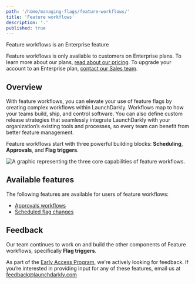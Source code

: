```yaml
---
path: '/home/managing-flags/feature-workflows/'
title: 'Feature workflows'
description: '.'
published: true
---
```


<Callout intent="info">
<CalloutTitle>Feature workflows is an Enterprise feature</CalloutTitle>
<CalloutDescription>

Feature workflows is only available to customers on Enterprise plans. To learn more about our plans, [read about our pricing](https://launchdarkly.com/pricing). To upgrade your account to an Enterprise plan, [contact our Sales team](mailto:sales@launchdarkly.com).

</CalloutDescription>
</Callout>

## Overview

With feature workflows, you can elevate your use of feature flags by creating complex workflows within LaunchDarkly. Workflows map to how your teams build, ship, and control software. You can also define custom release strategies that seamlessly integrate LaunchDarkly with your organization’s existing tools and processes, so every team can benefit from better feature management.

Feature workflows start with three powerful building blocks: **Scheduling**, **Approvals**, and **Flag triggers**. 

![A graphic representing the three core capabilities of feature workflows.](../../images/workflows-core-capabilities.png) 

## Available features

The following features are available for users of feature workflows:

* [Approvals workflows](/home/managing-flags/feature-workflows/approvals)
* [Scheduled flag changes](/home/managing-flags/feature-workflows/scheduled-changes)

## Feedback

Our team continues to work on and build the other components of Feature workflows, specifically **Flag triggers**. 

As part of the [Early Access Program](https://docs.google.com/forms/d/e/1FAIpQLScJ5qCC_RZTW9pPSXVZk9HaKzpltNAeoQb2t6gh7dLicwQWQQ/viewform), we're actively looking for feedback. If you’re interested in providing input for any of these features, email us at feedback@launchdarkly.com
